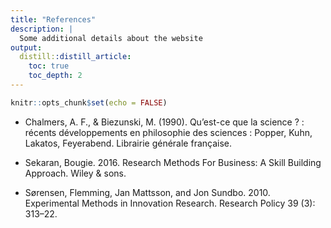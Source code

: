 ```yaml
---
title: "References"
description: |
  Some additional details about the website
output:
  distill::distill_article:
    toc: true
    toc_depth: 2
---
```


```r
knitr::opts_chunk$set(echo = FALSE)
```



- Chalmers, A. F., & Biezunski, M. (1990). Qu’est-ce que la science ? : récents développements en philosophie des sciences : Popper, Kuhn, Lakatos, Feyerabend. Librairie générale française.

- Sekaran, Bougie. 2016. Research Methods For Business: A Skill Building Approach. Wiley & sons.

- Sørensen, Flemming, Jan Mattsson, and Jon Sundbo. 2010. Experimental Methods in Innovation Research. Research Policy 39 (3): 313–22.
